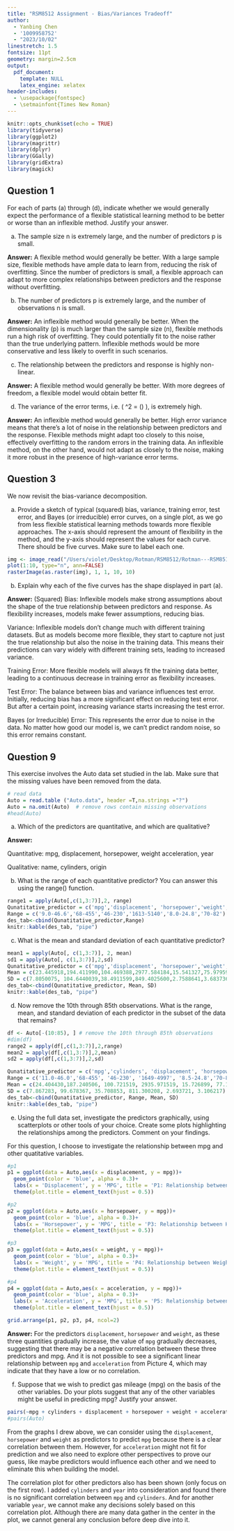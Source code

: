 ```yaml
---
title: "RSM8512 Assignment - Bias/Variances Tradeoff"
author:
  - Yanbing Chen
  - '1009958752'
  - "2023/10/02"
linestretch: 1.5
fontsize: 11pt
geometry: margin=2.5cm
output: 
  pdf_document:
    template: NULL
    latex_engine: xelatex
header-includes:
  - \usepackage{fontspec}
  - \setmainfont{Times New Roman}
---
```


```r
knitr::opts_chunk$set(echo = TRUE)
library(tidyverse)
library(ggplot2)
library(magrittr)
library(dplyr)
library(GGally)
library(gridExtra)
library(magick)
```

## Question 1
For each of parts (a) through (d), indicate whether we would generally expect the performance of a flexible statistical learning method to be better or worse than an inflexible method. Justify your answer.

(a) The sample size n is extremely large, and the number of predictors p is small.

**Answer:** A flexible method would generally be better.
With a large sample size, flexible methods have ample data to learn from, reducing the risk of overfitting. Since the number of predictors is small, a flexible approach can adapt to more complex relationships between predictors and the response without overfitting.

(b) The number of predictors p is extremely large, and the number of observations n is small.

**Answer:** An inflexible method would generally be better.
When the dimensionality (p) is much larger than the sample size (n), flexible methods run a high risk of overfitting. They could potentially fit to the noise rather than the true underlying pattern. Inflexible methods would be more conservative and less likely to overfit in such scenarios.

(c) The relationship between the predictors and response is highly non-linear.

**Answer:** A flexible method would generally be better.
With more degrees of freedom, a flexible model would obtain better fit.

(d) The variance of the error terms, i.e. \( \sigma^2 = \text{Var}(\epsilon) \), is extremely high.

**Answer:** An inflexible method would generally be better.
High error variance means that there's a lot of noise in the relationship between predictors and the response. Flexible methods might adapt too closely to this noise, effectively overfitting to the random errors in the training data. An inflexible method, on the other hand, would not adapt as closely to the noise, making it more robust in the presence of high-variance error terms.

## Question 3
We now revisit the bias-variance decomposition.

(a) Provide a sketch of typical (squared) bias, variance, training error, test error, and Bayes (or irreducible) error curves, on a single plot, as we go from less flexible statistical learning methods towards more flexible approaches.
The x-axis should represent the amount of flexibility in the method, and the y-axis should represent the values for each curve. There should be five curves. Make sure to label each one.

```r
img <- image_read("/Users/violet/Desktop/Rotman/RSM8512/Rotman---RSM8512/Bias-Variance Tradeoff.png")
plot(1:10, type="n", ann=FALSE)  
rasterImage(as.raster(img), 1, 1, 10, 10) 
```


(b) Explain why each of the five curves has the shape displayed in part (a).

**Answer:**
(Squared) Bias: Inflexible models make strong assumptions about the shape of the true relationship between predictors and response. As flexibility increases, models make fewer assumptions, reducing bias.

Variance: Inflexible models don't change much with different training datasets. But as models become more flexible, they start to capture not just the true relationship but also the noise in the training data. This means their predictions can vary widely with different training sets, leading to increased variance.

Training Error: More flexible models will always fit the training data better, leading to a continuous decrease in training error as flexibility increases.

Test Error: The balance between bias and variance influences test error. Initially, reducing bias has a more significant effect on reducing test error. But after a certain point, increasing variance starts increasing the test error.

Bayes (or Irreducible) Error: This represents the error due to noise in the data. No matter how good our model is, we can't predict random noise, so this error remains constant.


## Question 9
This exercise involves the Auto data set studied in the lab. Make sure that the missing values have been removed from the data.

```r
# read data
Auto = read.table ("Auto.data", header =T,na.strings ="?")
Auto = na.omit(Auto)  # remove rows contain missing observations
#head(Auto)
```

(a) Which of the predictors are quantitative, and which are qualitative?

**Answer:**

Quantitative: mpg, displacement, horsepower, weight acceleration, year 

Qualitative: name, cylinders, origin 
  
(b) What is the range of each quantitative predictor? You can answer this using the range() function. 

```r
range1 = apply(Auto[,c(1,3:7)],2, range)
Qunatitative_predictor = c('mpg','displacement', 'horsepower','weight','acceleration','year')
Range = c('9.0-46.6','68-455','46-230','1613-5140','8.0-24.8','70-82')
des_tab<-cbind(Qunatitative_predictor,Range)
knitr::kable(des_tab, "pipe")
```

(c) What is the mean and standard deviation of each quantitative predictor?

```r
mean1 = apply(Auto[, c(1,3:7)], 2, mean)
sd1 = apply(Auto[, c(1,3:7)],2,sd)
Qunatitative_predictor = c('mpg','displacement', 'horsepower','weight','acceleration','year')
Mean = c(23.445918,194.411990,104.469388,2977.584184,15.541327,75.979592)
SD = c(7.8050075, 104.6440039,38.4911599,849.4025600,2.7588641,3.6837365)
des_tab<-cbind(Qunatitative_predictor, Mean, SD)
knitr::kable(des_tab, "pipe")
```


(d) Now remove the 10th through 85th observations. What is the range, mean, and standard deviation of each predictor in the
subset of the data that remains?


```r
df <- Auto[-(10:85), ] # remove the 10th through 85th observations
#dim(df)
range2 = apply(df[,c(1,3:7)],2,range)
mean2 = apply(df[,c(1,3:7)],2,mean)
sd2 = apply(df[,c(1,3:7)],2,sd)

Qunatitative_predictor = c('mpg','cylinders', 'displacement', 'horsepower','weight','acceleration','year')
Range = c('11.0-46.0','68-455', '46-230', '1649-4997', '8.5-24.8','70-82')
Mean = c(24.404430,187.240506, 100.721519, 2935.971519, 15.726899, 77.145570)
SD = c(7.867283, 99.678367, 35.708853, 811.300208, 2.693721, 3.106217)
des_tab<-cbind(Qunatitative_predictor, Range, Mean, SD)
knitr::kable(des_tab, "pipe")
```


(e) Using the full data set, investigate the predictors graphically, using scatterplots or other tools of your choice. Create some plots highlighting the relationships among the predictors. Comment on your findings.

For this question, I choose to investigate the relationship between mpg and other quatitative variables.

```r
#p1
p1 = ggplot(data = Auto,aes(x = displacement, y = mpg))+
  geom_point(color = 'blue', alpha = 0.3)+
  labs(x = 'Displacement', y = 'MPG', title = 'P1: Relationship between Displacement & MPG')+
  theme(plot.title = element_text(hjust = 0.5))

#p2
p2 = ggplot(data = Auto,aes(x = horsepower, y = mpg))+
  geom_point(color = 'blue', alpha = 0.3)+
  labs(x = 'Horsepower', y = 'MPG', title = 'P3: Relationship between Horsepower & MPG')+
  theme(plot.title = element_text(hjust = 0.5))

#p3
p3 = ggplot(data = Auto,aes(x = weight, y = mpg))+
  geom_point(color = 'blue', alpha = 0.3)+
  labs(x = 'Weight', y = 'MPG', title = 'P4: Relationship between Weight & MPG')+
  theme(plot.title = element_text(hjust = 0.5))

#p4
p4 = ggplot(data = Auto,aes(x = acceleration, y = mpg))+
  geom_point(color = 'blue', alpha = 0.3)+
  labs(x = 'Acceleration', y = 'MPG', title = 'P5: Relationship between Acceleration & MPG')+
  theme(plot.title = element_text(hjust = 0.5))

grid.arrange(p1, p2, p3, p4, ncol=2)
```
**Answer:** For the predictors `displacement`, `horsepower` and `weight`, as these three quantities gradually increase, the value of `mpg` gradually decreases, suggesting that there may be a negative correlation between these three predictors and mpg. And it is not possible to see a significant linear relationship between `mpg` and `acceleration` from Picture 4, which may indicate that they have a low or no correlation.

(f) Suppose that we wish to predict gas mileage (mpg) on the basis of the other variables. Do your plots suggest that any of the other variables might be useful in predicting mpg? Justify your answer.


```r
pairs(~mpg + cylinders + displacement + horsepower + weight + acceleration + year, Auto,main = 'Scatterplot Mattrix between MPG & other Predictors')
#pairs(Auto)
```

From the graphs I drew above, we can consider using the `displacement`, `horsepower` and `weight` as predictors to predict `mpg` because there is a clear correlation between them. However, for `acceleration` might not fit for prediction and we also need to explore other perspectives to prove our guess, like maybe predictors would influence each other and we need to eliminate this when building the model. 

The correlation plot for other predictors also has been shown (only focus on the first row). I added `cylinders` and `year` into consideration and found there is no significant correlation between `mpg` and `cylinders`. And for another variable `year`, we cannot make any decisions solely based on this correlation plot. Although there are many data gather in the center in the plot, we cannot general any conclusion before deep dive into it. 



